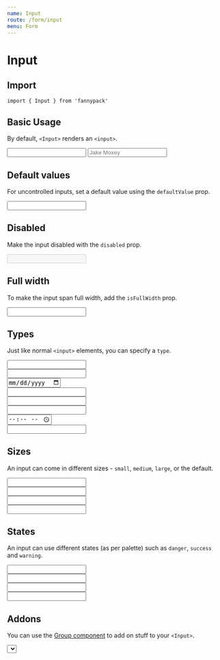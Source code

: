 ```yaml
---
name: Input
route: /form/input
menu: Form
---
```



# Input

## Import

`import { Input } from 'fannypack'`

## Basic Usage

By default, `<Input>` renders an `<input>`.

<Playground>
  <Input />
  <Input placeholder="Jake Moxey" marginLeft="major-1" />
</Playground>

## Default values

For uncontrolled inputs, set a default value using the `defaultValue` prop.

<Playground>
  <Input defaultValue="Fannypacks rock!" />
</Playground>

## Disabled

Make the input disabled with the `disabled` prop.

<Playground>
  <Input disabled defaultValue="Disabled field" />
</Playground>

## Full width

To make the input span full width, add the `isFullWidth` prop.

<Playground>
  <Input isFullWidth />
</Playground>

## Types

Just like normal `<input>` elements, you can specify a `type`.

<Playground>
  <Input type="number" />
  <br />
  <Input type="tel" marginTop="major-1" />
  <br />
  <Input type="date" marginTop="major-1" />
  <br />
  <Input type="email" marginTop="major-1" />
  <br />
  <Input type="password" marginTop="major-1" />
  <br />
  <Input type="search" marginTop="major-1" />
  <br />
  <Input type="time" marginTop="major-1" />
  <br />
  <Input type="url" marginTop="major-1" />
</Playground>

## Sizes

An input can come in different sizes - `small`, `medium`, `large`, or the default.

<Playground>
  <Input size="small" />
  <br />
  <Input marginTop="major-1" />
  <br />
  <Input size="medium" marginTop="major-1" />
  <br />
  <Input size="large" marginTop="major-1" />
</Playground>

## States

An input can use different states (as per palette) such as `danger`, `success` and `warning`.

<Playground>
  <Input state="danger" />
  <br />
  <Input state="success" marginTop="major-1" />
  <br />
  <Input state="warning" marginTop="major-1" />
  <br />
  <Input state="primary" marginTop="major-1" />
</Playground>

## Addons

You can use the [Group component](/components/group) to add on stuff to your `<Input>`.

<Playground>
  <Group>
    <Select options={[{ label: '$', value: 'dollars' }, { label: '€', value: 'euro' }]} />
    <Input />
    <Button>Send</Button>
  </Group>
</Playground>

## Icons

**Note:** To use input icons, you will need to follow the [instructions to set up icons with Fannypack](/components/icon).

<Playground>
  <Input before={<Input.Icon icon="solid-search" />} placeholder="Jake Moxey" />
  <Input after={<Input.Icon icon="solid-search" />} placeholder="Jake Moxey" marginLeft="major-1" />
</Playground>

## Controlled Usage

The previous examples are examples of uncontrolled usage. To control the value yourself, use a combination of `onChange` and `value`.

Note: Do not use `defaultValue` with controlled inputs!

<Playground>
  <Component initialState={{ value: 'Fannypacks rock!' }}>
    {({ state, setState }) => <Input onChange={e => setState({ value: e.target.value })} value={state.value} />}
  </Component>
</Playground>

## Accessibility

Using an accessibility label (`a11yLabel`), will enable screen readers to read the contents of the label.

<Playground>
  <Input a11yLabel="name" placeholder="Jake Moxey" />
</Playground>

## `<Input>` Props

<PropsTable component={Input} />

# InputField

## Import

`import { InputField } from 'fannypack'`

## Basic Usage

The `<InputField>` component contains of the [`<Input>` component](#input) wrapped by the [`<FieldWrapper>` component](/form/fieldwrapper).

It accepts a combination of [`<Input>` props](/form/input#input-props) and [`<FieldWrapper>` props](/form/fieldwrapper#props).

<Playground>
  <InputField a11yId="name" label="Username" />
</Playground>

## `<InputField>` Props

<PropsTable component={InputField} />

## Theming

### Schema

```jsx
{
  Input: {
    base: css | Object,
    disabled: css | Object,
    focus: css | Object,
    placeholder: css | Object,
    sizes: {
      small: css | Object,
      medium: css | Object,
      large: css | Object
    }
  }
}
```
